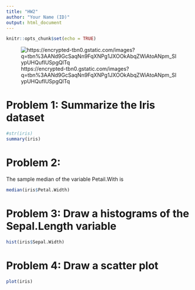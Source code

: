 ```yaml
---
title: "HW2"
author: "Your Name (ID)"
output: html_document
---
```


```r
knitr::opts_chunk$set(echo = TRUE)
```
![https://encrypted-tbn0.gstatic.com/images?q=tbn%3AANd9GcSaqNn9FqXNPg1JXOOkAbqZWiAtoANpm_SIypUHQufIUSpgQlTq](https://encrypted-tbn0.gstatic.com/images?q=tbn%3AANd9GcSaqNn9FqXNPg1JXOOkAbqZWiAtoANpm_SIypUHQufIUSpgQlTq)

# Problem 1: Summarize the Iris dataset 

```r
#str(iris)
summary(iris)
```

# Problem 2:

The sample median of the variable Petail.With is  
```r
median(iris$Petal.Width)
```

# Problem 3: Draw a histograms of the Sepal.Length variable

```r
hist(iris$Sepal.Width)
```

# Problem 4: Draw a scatter plot 

```r
plot(iris)
```